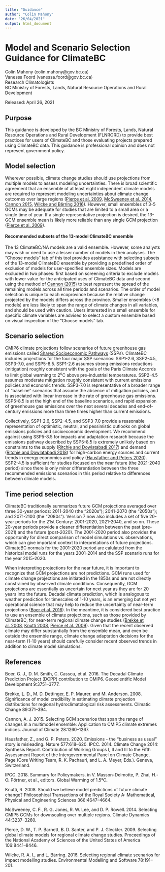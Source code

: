 ```yaml
---
title: "Guidance"
author: "Colin Mahony"
date: "26/04/2021"
output: html_document
---
```



# Model and Scenario Selection Guidance for ClimateBC

Colin Mahony (colin.mahony@gov.bc.ca)<br>
Vanessa Foord (vanessa.foord@gov.bc.ca)<br>
Research Climatologists<br>
BC Ministry of Forests, Lands, Natural Resource Operations and Rural Development<br>

Released: April 26, 2021

## Purpose

This guidance is developed by the BC Ministry of Forests, Lands, Natural Resource Operations and Rural Development (FLNRORD) to provide best practices for users of ClimateBC and those evaluating projects prepared using ClimateBC data. This guidance is professional opinion and does not represent government policy. 

## Model selection

Wherever possible, climate change studies should use projections from multiple models to assess modeling uncertainties. There is broad scientific agreement that an ensemble of at least eight independent climate models are required to represent modeling uncertainties about climate change outcomes over large regions ([Pierce et al. 2009](https://www.pnas.org/content/106/21/8441), [McSweeney et al. 2014](https://link.springer.com/article/10.1007/s00382-014-2418-8), [Cannon 2015](https://journals.ametsoc.org/view/journals/clim/28/3/jcli-d-14-00636.1.xml), [Wilcke and Bärring 2016](https://www.sciencedirect.com/science/article/pii/S1364815216300020)). However, small ensembles of 3-5 GCMs may be adequate for studies that are limited to a small area or a single time of year. If a single representative projection is desired, the 13-GCM ensemble mean is likely more reliable than any single GCM projection ([Pierce et al. 2009](https://www.pnas.org/content/106/21/8441)). 

#### Recommended subsets of the 13-model ClimateBC ensemble  
The 13 ClimateBC/NA models are a valid ensemble. However, some analysts may wish or need to use a lesser number of models in their analyses. The "Choose models" tab of this tool provides assistance with selecting subsets of the 13-model ClimateBC ensemble by providing a predefined order of exclusion of models for user-specified ensemble sizes. Models are excluded in two phases: first based on screening criteria to exclude models with lower value for the anticipated uses of ClimateBC data and second using the method of [Cannon (2015)](https://journals.ametsoc.org/view/journals/clim/28/3/jcli-d-14-00636.1.xml) to best represent the spread of the remaining models across all time periods and scenarios. The order of model selection is unique to each ecoprovince because the relative change projected by the models differs across the province. Smaller ensembles (<8 models) are less likely to span the range of climate changes in all variables, and should be used with caution. Users interested in a small ensemble for specific climate variables are advised to select a custom ensemble based on visual inspection of the "Choose models" tab. 

## Scenario selection

CMIP6 climate projections follow scenarios of future greenhouse gas emissions called [Shared Socioeconomic Pathways](https://www.carbonbrief.org/explainer-how-shared-socioeconomic-pathways-explore-future-climate-change) (SSPs). ClimateBC includes projections for the four major SSP scenarios: SSP1-2.6, SSP2-4.5, SSP3-7.0, and SSP5-8.5. 
SSP1-2.6 assumes strong emissions reductions (mitigation) roughly consistent with the goals of the Paris Climate Accords to limit global warming to 2<sup>o</sup>C above pre-industrial temperatures. SSP2-4.5 assumes moderate mitigation roughly consistent with current emissions policies and economic trends. SSP3-7.0 is representative of a broader range of "baseline" scenarios that assume the absence of mitigation policies, and is associated with linear increase in the rate of greenhouse gas emissions. SSP5-8.5 is at the high end of the baseline scenarios, and rapid expansion of greenhouse gas emissions over the next several decades and end-of-century emissions more than three times higher than current emissions. 

Collectively, SSP1-2.6, SSP2-4.5, and SSP3-7.0 provide a reasonable representation of optimistic, neutral, and pessimistic outlooks on global emissions policies and socioeconomic development. We recommend against using SSP5-8.5 for impacts and adaptation research because the emissions pathway described by SSP5-8.5 is extremely unlikely based on constraints to the supply ([Ritchie and Dowlatabadi 2017](https://www.sciencedirect.com/science/article/abs/pii/S0360544217314597)) and demand ([Ritchie and Dowlatabadi 2018](https://iopscience.iop.org/article/10.1088/1748-9326/aaa494)) for high-carbon energy sources and current trends in energy economics and policy ([Hausfather and Peters 2020](https://www.nature.com/articles/d41586-020-00177-3)). SSP2-4.5 is sufficient for studies focused on the near future (the 2021-2040 period) since there is only minor differentiation between the three recommended emissions scenarios in this period relative to differences between climate models. 

## Time period selection
ClimateBC traditionally summarizes future GCM projections averaged over three 30-year periods: 2011-2040 (the “2020s”); 2041-2070 (the “2050s”); and 2071-2100 (the “2080s”). Version 7 now also includes a set of five 20-year periods for the 21st Century: 2001-2020, 2021-2040, and so on. These 20-year periods provide a cleaner differentiation between the past (pre-2021) and the future (post-2020). The 2001-2020 period also provides the opportunity for direct comparison of model simulations vs. observations, which can give important context to interpretations of future projections. ClimateBC normals for the 2001-2020 period are calulated from the historical model runs for the years 2001-2014 and the SSP scenario runs for the year 2015-2020.

When interpreting projections for the near future, it is important to recognize that GCM projections are not predictions. GCM runs used for climate change projections are initiated in the 1850s and are not directly constrained by observed climate conditions. Consequently, GCM projections are essentially as uncertain for next year as they are for 20 years into the future. Decadal climate prediction, which is analogous to weather prediction for timescales of 1-10 years, is an emerging but not yet operational science that may help to reduce the uncertainty of near-term projections ([Boer et al. 2016](https://gmd.copernicus.org/articles/9/3751/2016/)). In the meantime, it is considered best practice to use an ensemble of climate projections, such as those provided by ClimateBC, for near-term regional climate change studies ([Brekke et al. 2008](https://link.springer.com/article/10.1007/s10584-007-9388-3), [Knutti 2008](https://royalsocietypublishing.org/doi/10.1098/rsta.2008.0169), [Pierce et al. 2009](https://www.pnas.org/content/106/21/8441)). Given that the recent observed climate may differ substantially from the ensemble mean, and even be outside the ensemble range, climate change adaptation decisions for the near-term (1-10 years) should carefully consider recent observed trends in addition to climate model simulations. 

## References
Boer, G. J., D. M. Smith, C. Cassou, et al. 2016. The Decadal Climate Prediction Project (DCPP) contribution to CMIP6. Geoscientific Model Development 9:3751–3777.

Brekke, L. D., M. D. Dettinger, E. P. Maurer, and M. Anderson. 2008. Significance of model credibility in estimating climate projection distributions for regional hydroclimatological risk assessments. Climatic Change 89:371–394.

Cannon, A. J. 2015. Selecting GCM scenarios that span the range of changes in a multimodel ensemble: Application to CMIP5 climate extremes indices. Journal of Climate 28:1260–1267.

Hausfather, Z., and G. P. Peters. 2020. Emissions - the “business as usual” story is misleading. Nature 577:618–620.
IPCC. 2014. Climate Change 2014: Synthesis Report. Contribution of Working Groups I, II and III to the Fifth Assessment Report of the Intergovernmental Panel on Climate Change. Page (Core Writing Team, R. K. Pachauri, and L. A. Meyer, Eds.). Geneva, Switzerland.

IPCC. 2018. Summary for Policymakers. in V. Masson-Delmotte, P. Zhai, H.-O. Pörtner, et al., editors. Global Warming of 1.5°C. 

Knutti, R. 2008. Should we believe model predictions of future climate change? Philosophical Transactions of the Royal Society A: Mathematical, Physical and Engineering Sciences 366:4647–4664.

McSweeney, C. F., R. G. Jones, R. W. Lee, and D. P. Rowell. 2014. Selecting CMIP5 GCMs for downscaling over multiple regions. Climate Dynamics 44:3237–3260.

Pierce, D. W., T. P. Barnett, B. D. Santer, and P. J. Gleckler. 2009. Selecting global climate models for regional climate change studies. Proceedings of the National Academy of Sciences of the United States of America 106:8441–8446.

Wilcke, R. A. I., and L. Bärring. 2016. Selecting regional climate scenarios for impact modelling studies. Environmental Modelling and Software 78:191–201.

